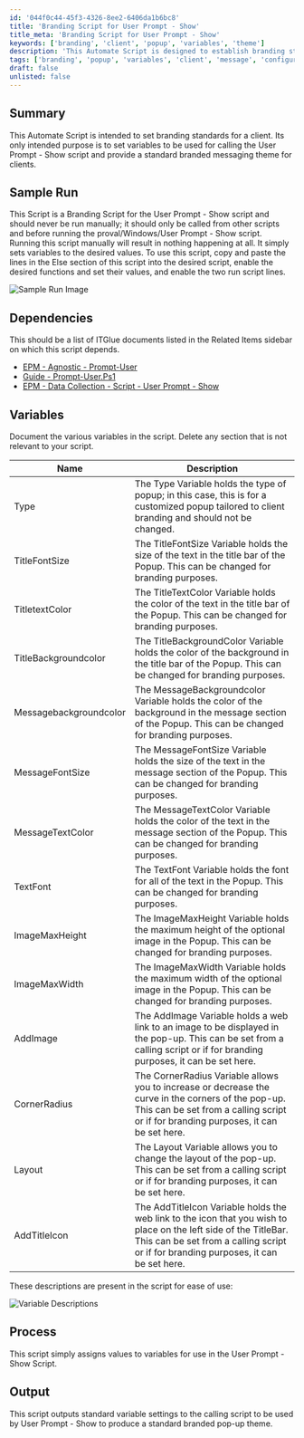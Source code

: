 ```yaml
---
id: '044f0c44-45f3-4326-8ee2-6406da1b6bc8'
title: 'Branding Script for User Prompt - Show'
title_meta: 'Branding Script for User Prompt - Show'
keywords: ['branding', 'client', 'popup', 'variables', 'theme']
description: 'This Automate Script is designed to establish branding standards for a client by setting variables used in the User Prompt - Show script, ensuring a consistent branded messaging theme for clients.'
tags: ['branding', 'popup', 'variables', 'client', 'message', 'configuration']
draft: false
unlisted: false
---
```

## Summary

This Automate Script is intended to set branding standards for a client. Its only intended purpose is to set variables to be used for calling the User Prompt - Show script and provide a standard branded messaging theme for clients.

## Sample Run

This Script is a Branding Script for the User Prompt - Show script and should never be run manually; it should only be called from other scripts and before running the proval/Windows/User Prompt - Show script. Running this script manually will result in nothing happening at all. It simply sets variables to the desired values. To use this script, copy and paste the lines in the Else section of this script into the desired script, enable the desired functions and set their values, and enable the two run script lines.

![Sample Run Image](../../../static/img/EPM----DataCollection---User---Prompt-Show---Branding-Template/image_1.png)

## Dependencies

This should be a list of ITGlue documents listed in the Related Items sidebar on which this script depends.

- [EPM - Agnostic - Prompt-User](https://proval.itglue.com/DOC-5078775-9580402)
- [Guide - Prompt-User.Ps1](https://proval.itglue.com/DOC-5078775-9580488)
- [EPM - Data Collection - Script - User Prompt - Show](https://proval.itglue.com/DOC-5078775-9739032)

## Variables

Document the various variables in the script. Delete any section that is not relevant to your script.

| Name                | Description                                                                                                                                          |
|---------------------|------------------------------------------------------------------------------------------------------------------------------------------------------|
| Type                | The Type Variable holds the type of popup; in this case, this is for a customized popup tailored to client branding and should not be changed.     |
| TitleFontSize       | The TitleFontSize Variable holds the size of the text in the title bar of the Popup. This can be changed for branding purposes.                     |
| TitletextColor      | The TitleTextColor Variable holds the color of the text in the title bar of the Popup. This can be changed for branding purposes.                    |
| TitleBackgroundcolor | The TitleBackgroundColor Variable holds the color of the background in the title bar of the Popup. This can be changed for branding purposes.        |
| Messagebackgroundcolor| The MessageBackgroundcolor Variable holds the color of the background in the message section of the Popup. This can be changed for branding purposes.|
| MessageFontSize     | The MessageFontSize Variable holds the size of the text in the message section of the Popup. This can be changed for branding purposes.               |
| MessageTextColor    | The MessageTextColor Variable holds the color of the text in the message section of the Popup. This can be changed for branding purposes.            |
| TextFont            | The TextFont Variable holds the font for all of the text in the Popup. This can be changed for branding purposes.                                   |
| ImageMaxHeight      | The ImageMaxHeight Variable holds the maximum height of the optional image in the Popup. This can be changed for branding purposes.                  |
| ImageMaxWidth       | The ImageMaxWidth Variable holds the maximum width of the optional image in the Popup. This can be changed for branding purposes.                    |
| AddImage            | The AddImage Variable holds a web link to an image to be displayed in the pop-up. This can be set from a calling script or if for branding purposes, it can be set here. |
| CornerRadius        | The CornerRadius Variable allows you to increase or decrease the curve in the corners of the pop-up. This can be set from a calling script or if for branding purposes, it can be set here. |
| Layout              | The Layout Variable allows you to change the layout of the pop-up. This can be set from a calling script or if for branding purposes, it can be set here. |
| AddTitleIcon        | The AddTitleIcon Variable holds the web link to the icon that you wish to place on the left side of the TitleBar. This can be set from a calling script or if for branding purposes, it can be set here. |

These descriptions are present in the script for ease of use:

![Variable Descriptions](../../../static/img/EPM----DataCollection---User---Prompt-Show---Branding-Template/image_2.png)

## Process

This script simply assigns values to variables for use in the User Prompt - Show Script.

## Output

This script outputs standard variable settings to the calling script to be used by User Prompt - Show to produce a standard branded pop-up theme.











